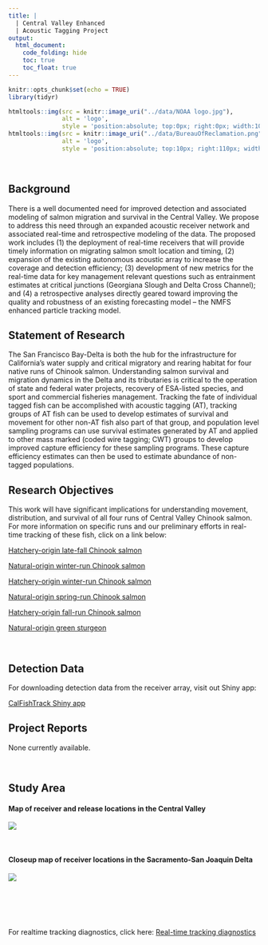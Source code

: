 ```yaml
---
title: |
  | Central Valley Enhanced
  | Acoustic Tagging Project
output:
  html_document:
    code_folding: hide
    toc: true
    toc_float: true
---
```

```r
knitr::opts_chunk$set(echo = TRUE)
library(tidyr)
```

```r
htmltools::img(src = knitr::image_uri("../data/NOAA logo.jpg"), 
               alt = 'logo', 
               style = 'position:absolute; top:0px; right:0px; width:100px;')
htmltools::img(src = knitr::image_uri("../data/BureauOfReclamation.png"), 
               alt = 'logo', 
               style = 'position:absolute; top:10px; right:110px; width:200px;')
```

<br/>


## Background

There is a well documented need for improved detection and associated modeling of salmon migration and survival in the Central Valley. We propose to address this need through an expanded acoustic receiver network and associated real-time and retrospective modeling of the data. The proposed work includes (1) the deployment of real-time receivers that will provide timely information on migrating salmon smolt location and timing, (2) expansion of the existing autonomous acoustic array to increase the coverage and detection efficiency; (3) development of new metrics for the real-time data for key management relevant questions such as entrainment estimates at critical junctions (Georgiana Slough and Delta Cross Channel); and (4) a retrospective analyses directly geared toward improving the quality and robustness of an existing forecasting model -- the NMFS enhanced particle tracking model.

## Statement of Research

The San Francisco Bay-Delta is both the hub for the infrastructure for California’s water supply and critical migratory and rearing habitat for four native runs of Chinook salmon. Understanding salmon survival and migration dynamics in the Delta and its tributaries is critical to the operation of state and federal water projects, recovery of ESA-listed species, and sport and commercial fisheries management. Tracking the fate of individual tagged fish can be accomplished with acoustic tagging (AT), tracking groups of AT fish can be used to develop estimates of survival and movement for other non-AT fish also part of that group, and population level sampling programs can use survival estimates generated by AT and applied to other mass marked (coded wire tagging; CWT) groups to develop improved capture efficiency for these sampling programs.  These capture efficiency estimates can then be used to estimate abundance of non-tagged populations. 

## Research Objectives 

This work will have significant implications for understanding movement, distribution, and survival of all four runs of Central Valley Chinook salmon. For more information on specific runs and our preliminary efforts in real-time tracking of these fish, click on a link below:

[Hatchery-origin late-fall Chinook salmon](https://cyrilmichel.github.io/ds-repo/pageCHLF.html)

[Natural-origin winter-run Chinook salmon](https://cyrilmichel.github.io/ds-repo/pageSRWR.html)

[Hatchery-origin winter-run Chinook salmon](https://cyrilmichel.github.io/ds-repo/pageLSWR.html)

[Natural-origin spring-run Chinook salmon](https://cyrilmichel.github.io/ds-repo/pageSRSR.html)

[Hatchery-origin fall-run Chinook salmon](https://cyrilmichel.github.io/ds-repo/pageNHFR.html)

[Natural-origin green sturgeon](https://cyrilmichel.github.io/ds-repo/pageSRGS.html)

<br />

## Detection Data

For downloading detection data from the receiver array, visit out Shiny app:

[CalFishTrack Shiny app](http://oceanview.pfeg.noaa.gov/shiny/FED/CalFishTrack/)

## Project Reports

None currently available.

<br />

## Study Area




#### Map of receiver and release locations in the Central Valley
![](../data/JSATS_Full.png)

<br />

#### Closeup map of receiver locations in the Sacramento-San Joaquin Delta

![](../data/JSATS_Delta.png)

<br />
<br />

<br />

For realtime tracking diagnostics, click here:
[Real-time tracking diagnostics](pageREAL.html)
